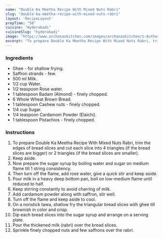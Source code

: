 ---
name: "Double Ka Meetha Recipe With Mixed Nuts Rabri"
slug: "double-ka-meetha-recipe-with-mixed-nuts-rabri"
layout: 'RecipeLayout'
prepTime: "50"
cuisine: "Hyderabadi"
cuisineSlug: "hyderabadi"
image: "https://www.archanaskitchen.com/images/archanaskitchen/1-Author/firsttimercook/Double_Ka_Meetha.jpg"
excerpt: "To prepare Double Ka Meetha Recipe With Mixed Nuts Rabri, trim the edges of bread slices and cut each slice into 4 triangles if the bread slices are bigger or 2 triangles if the bread slices are smaller"
---

### Ingredients

- Ghee - for shallow frying.
- Saffron strands - few.
- 500 ml Milk.
- 1/2 cup Water.
- 1/2 teaspoon Rose water.
- 1 tablespoon Badam (Almond) - finely chopped.
- 6 Whole Wheat Brown Bread.
- 1 tablespoon Cashew nuts - finely chopped.
- 1/4 cup Sugar.
- 1/4 teaspoon Cardamom Powder (Elaichi).
- 1 tablespoon Pistachios - finely chopped.

### Instructions

1. To prepare Double Ka Meetha Recipe With Mixed Nuts Rabri, trim the edges of bread slices and cut each slice into 4 triangles (if the bread slices are bigger) or 2 triangles (if the bread slices are smaller).
1. Keep aside.
1. Now prepare the sugar syrup by boiling water and sugar on medium flame till 1 string consistency.
1. Then turn off the flame, add rose water, give a quick stir and keep aside.
1. Pour milk in a heavy deep bottom pan, boil on low-medium flame until reduced to half.
1. Keep stirring constantly to avoid charring of milk.
1. Add cardamom powder along with saffron, stir well.
1. Turn off the flame and keep aside to cool.
1. On a nonstick tawa, shallow fry the triangular bread slices with ghee till brownish in color and crisp.
1. Dip each bread slices into the sugar syrup and arrange on a serving plate.
1. Pour the thickened milk (rabri) over the bread slices.
1. Sprinkle finely chopped nuts and few saffrons over the rabri.
